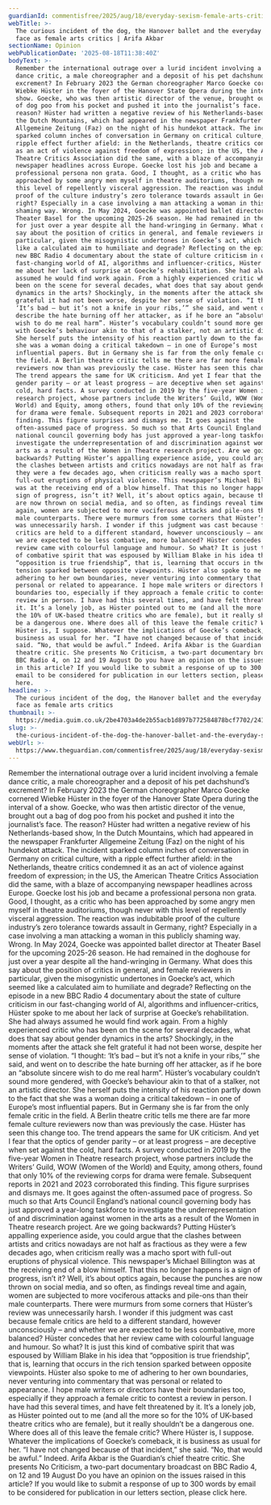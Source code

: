 ```yaml
---
guardianId: commentisfree/2025/aug/18/everyday-sexism-female-arts-critics-germany-britain
webTitle: >-
  The curious incident of the dog, the Hanover ballet and the everyday sexism we
  face as female arts critics | Arifa Akbar
sectionName: Opinion
webPublicationDate: '2025-08-18T11:38:40Z'
bodyText: >-
  Remember the international outrage over a lurid incident involving a female
  dance critic, a male choreographer and a deposit of his pet dachshund’s
  excrement? In February 2023 the German choreographer Marco Goecke cornered
  Wiebke Hüster in the foyer of the Hanover State Opera during the interval of a
  show. Goecke, who was then artistic director of the venue, brought out a bag
  of dog poo from his pocket and pushed it into the journalist’s face. The
  reason? Hüster had written a negative review of his Netherlands-based show, In
  the Dutch Mountains, which had appeared in the newspaper Frankfurter
  Allgemeine Zeitung (Faz) on the night of his hundekot attack. The incident
  sparked column inches of conversation in Germany on critical culture, with a
  ripple effect further afield: in the Netherlands, theatre critics condemned it
  as an act of violence against freedom of expression; in the US, the American
  Theatre Critics Association did the same, with a blaze of accompanying
  newspaper headlines across Europe. Goecke lost his job and became a
  professional persona non grata. Good, I thought, as a critic who has been
  approached by some angry men myself in theatre auditoriums, though never with
  this level of repellently visceral aggression. The reaction was indubitable
  proof of the culture industry’s zero tolerance towards assault in Germany,
  right? Especially in a case involving a man attacking a woman in this publicly
  shaming way. Wrong. In May 2024, Goecke was appointed ballet director at
  Theater Basel for the upcoming 2025-26 season. He had remained in the doghouse
  for just over a year despite all the hand-wringing in Germany. What does this
  say about the position of critics in general, and female reviewers in
  particular, given the misogynistic undertones in Goecke’s act, which seemed
  like a calculated aim to humiliate and degrade? Reflecting on the episode in a
  new BBC Radio 4 documentary about the state of culture criticism in our
  fast-changing world of AI, algorithms and influencer-critics, Hüster spoke to
  me about her lack of surprise at Goecke’s rehabilitation. She had always
  assumed he would find work again. From a highly experienced critic who has
  been on the scene for several decades, what does that say about gender
  dynamics in the arts? Shockingly, in the moments after the attack she felt
  grateful it had not been worse, despite her sense of violation. “I thought:
  ‘It’s bad – but it’s not a knife in your ribs,’” she said, and went on to
  describe the hate burning off her attacker, as if he bore an “absolute sincere
  wish to do me real harm”. Hüster’s vocabulary couldn’t sound more gendered,
  with Goecke’s behaviour akin to that of a stalker, not an artistic director.
  She herself puts the intensity of his reaction partly down to the fact that
  she was a woman doing a critical takedown – in one of Europe’s most
  influential papers. But in Germany she is far from the only female critic in
  the field. A Berlin theatre critic tells me there are far more female culture
  reviewers now than was previously the case. Hüster has seen this change too.
  The trend appears the same for UK criticism. And yet I fear that the optics of
  gender parity – or at least progress – are deceptive when set against the
  cold, hard facts. A survey conducted in 2019 by the five-year Women in Theatre
  research project, whose partners include the Writers’ Guild, WOW (Women of the
  World) and Equity, among others, found that only 10% of the reviewing corps
  for drama were female. Subsequent reports in 2021 and 2023 corroborated this
  finding. This figure surprises and dismays me. It goes against the
  often-assumed pace of progress. So much so that Arts Council England’s
  national council governing body has just approved a year-long taskforce to
  investigate the underrepresentation of and discrimination against women in the
  arts as a result of the Women in Theatre research project. Are we going
  backwards? Putting Hüster’s appalling experience aside, you could argue that
  the clashes between artists and critics nowadays are not half as fractious as
  they were a few decades ago, when criticism really was a macho sport with
  full-out eruptions of physical violence. This newspaper’s Michael Billington
  was at the receiving end of a blow himself. That this no longer happens is a
  sign of progress, isn’t it? Well, it’s about optics again, because the punches
  are now thrown on social media, and so often, as findings reveal time and
  again, women are subjected to more vociferous attacks and pile-ons than their
  male counterparts. There were murmurs from some corners that Hüster’s review
  was unnecessarily harsh. I wonder if this judgment was cast because female
  critics are held to a different standard, however unconsciously – and whether
  we are expected to be less combative, more balanced? Hüster concedes that her
  review came with colourful language and humour. So what? It is just this kind
  of combative spirit that was espoused by William Blake in his idea that
  “opposition is true friendship”, that is, learning that occurs in the rich
  tension sparked between opposite viewpoints. Hüster also spoke to me of
  adhering to her own boundaries, never venturing into commentary that was
  personal or related to appearance. I hope male writers or directors have their
  boundaries too, especially if they approach a female critic to contest a
  review in person. I have had this several times, and have felt threatened by
  it. It’s a lonely job, as Hüster pointed out to me (and all the more so for
  the 10% of UK-based theatre critics who are female), but it really shouldn’t
  be a dangerous one. Where does all of this leave the female critic? Where
  Hüster is, I suppose. Whatever the implications of Goecke’s comeback, it is
  business as usual for her. “I have not changed because of that incident,” she
  said. “No, that would be awful.” Indeed. Arifa Akbar is the Guardian’s chief
  theatre critic. She presents No Criticism, a two-part documentary broadcast on
  BBC Radio 4, on 12 and 19 August Do you have an opinion on the issues raised
  in this article? If you would like to submit a response of up to 300 words by
  email to be considered for publication in our letters section, please click
  here.
headline: >-
  The curious incident of the dog, the Hanover ballet and the everyday sexism we
  face as female arts critics
thumbnail: >-
  https://media.guim.co.uk/2be4703a4de2b55acb1d897b772584878bcf7702/241_0_1600_1280/500.jpg
slug: >-
  the-curious-incident-of-the-dog-the-hanover-ballet-and-the-everyday-sexism-we-face-as-female-arts-critics-or-arifa-akbar
webUrl: >-
  https://www.theguardian.com/commentisfree/2025/aug/18/everyday-sexism-female-arts-critics-germany-britain
---
```

Remember the international outrage over a lurid incident involving a female dance critic, a male choreographer and a deposit of his pet dachshund’s excrement? In February 2023 the German choreographer Marco Goecke cornered Wiebke Hüster in the foyer of the Hanover State Opera during the interval of a show. Goecke, who was then artistic director of the venue, brought out a bag of dog poo from his pocket and pushed it into the journalist’s face. The reason? Hüster had written a negative review of his Netherlands-based show, In the Dutch Mountains, which had appeared in the newspaper Frankfurter Allgemeine Zeitung (Faz) on the night of his hundekot attack. The incident sparked column inches of conversation in Germany on critical culture, with a ripple effect further afield: in the Netherlands, theatre critics condemned it as an act of violence against freedom of expression; in the US, the American Theatre Critics Association did the same, with a blaze of accompanying newspaper headlines across Europe. Goecke lost his job and became a professional persona non grata. Good, I thought, as a critic who has been approached by some angry men myself in theatre auditoriums, though never with this level of repellently visceral aggression. The reaction was indubitable proof of the culture industry’s zero tolerance towards assault in Germany, right? Especially in a case involving a man attacking a woman in this publicly shaming way. Wrong. In May 2024, Goecke was appointed ballet director at Theater Basel for the upcoming 2025-26 season. He had remained in the doghouse for just over a year despite all the hand-wringing in Germany. What does this say about the position of critics in general, and female reviewers in particular, given the misogynistic undertones in Goecke’s act, which seemed like a calculated aim to humiliate and degrade? Reflecting on the episode in a new BBC Radio 4 documentary about the state of culture criticism in our fast-changing world of AI, algorithms and influencer-critics, Hüster spoke to me about her lack of surprise at Goecke’s rehabilitation. She had always assumed he would find work again. From a highly experienced critic who has been on the scene for several decades, what does that say about gender dynamics in the arts? Shockingly, in the moments after the attack she felt grateful it had not been worse, despite her sense of violation. “I thought: ‘It’s bad – but it’s not a knife in your ribs,’” she said, and went on to describe the hate burning off her attacker, as if he bore an “absolute sincere wish to do me real harm”. Hüster’s vocabulary couldn’t sound more gendered, with Goecke’s behaviour akin to that of a stalker, not an artistic director. She herself puts the intensity of his reaction partly down to the fact that she was a woman doing a critical takedown – in one of Europe’s most influential papers. But in Germany she is far from the only female critic in the field. A Berlin theatre critic tells me there are far more female culture reviewers now than was previously the case. Hüster has seen this change too. The trend appears the same for UK criticism. And yet I fear that the optics of gender parity – or at least progress – are deceptive when set against the cold, hard facts. A survey conducted in 2019 by the five-year Women in Theatre research project, whose partners include the Writers’ Guild, WOW (Women of the World) and Equity, among others, found that only 10% of the reviewing corps for drama were female. Subsequent reports in 2021 and 2023 corroborated this finding. This figure surprises and dismays me. It goes against the often-assumed pace of progress. So much so that Arts Council England’s national council governing body has just approved a year-long taskforce to investigate the underrepresentation of and discrimination against women in the arts as a result of the Women in Theatre research project. Are we going backwards? Putting Hüster’s appalling experience aside, you could argue that the clashes between artists and critics nowadays are not half as fractious as they were a few decades ago, when criticism really was a macho sport with full-out eruptions of physical violence. This newspaper’s Michael Billington was at the receiving end of a blow himself. That this no longer happens is a sign of progress, isn’t it? Well, it’s about optics again, because the punches are now thrown on social media, and so often, as findings reveal time and again, women are subjected to more vociferous attacks and pile-ons than their male counterparts. There were murmurs from some corners that Hüster’s review was unnecessarily harsh. I wonder if this judgment was cast because female critics are held to a different standard, however unconsciously – and whether we are expected to be less combative, more balanced? Hüster concedes that her review came with colourful language and humour. So what? It is just this kind of combative spirit that was espoused by William Blake in his idea that “opposition is true friendship”, that is, learning that occurs in the rich tension sparked between opposite viewpoints. Hüster also spoke to me of adhering to her own boundaries, never venturing into commentary that was personal or related to appearance. I hope male writers or directors have their boundaries too, especially if they approach a female critic to contest a review in person. I have had this several times, and have felt threatened by it. It’s a lonely job, as Hüster pointed out to me (and all the more so for the 10% of UK-based theatre critics who are female), but it really shouldn’t be a dangerous one. Where does all of this leave the female critic? Where Hüster is, I suppose. Whatever the implications of Goecke’s comeback, it is business as usual for her. “I have not changed because of that incident,” she said. “No, that would be awful.” Indeed. Arifa Akbar is the Guardian’s chief theatre critic. She presents No Criticism, a two-part documentary broadcast on BBC Radio 4, on 12 and 19 August Do you have an opinion on the issues raised in this article? If you would like to submit a response of up to 300 words by email to be considered for publication in our letters section, please click here.
